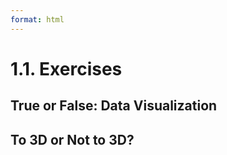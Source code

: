 ```yaml
---
format: html
---
```


<script src='../../src/quiz.js'></script>  

# 1.1. Exercises

## True or False: Data Visualization

<div id='mcq1'></div> 
<script>
    generateQuiz(
        'mcq1', 
        'True or False',  
        'Depending on what is trying to be communicated, some visual channels do a better job than others',  
        { 
        'True': 'In the slides, we saw that position or length do a better job when comparing size.',
        'False': 'Do you find it easier to compare size using area? Or with length?'
        },
        'True',  
    );
</script>

<div id='mcq2'></div> 
<script>
    generateQuiz(
        'mcq2',
        'True or False',
        'There are 3 channels that can be used in visualizations: Texture, size and colour.',
        {
        'True': 'What about positions, angles, or shades? There are many channels and it would be difficult to quantify and effectively communicate texture.',
        'False': 'We saw that there are several other visual channels in addition to texture, size and colour! For example, position, angle, area, colour brightness or saturation, and volume!'
        },
        'False',
    );
</script>

## To 3D or Not to 3D?

<div id='mcq3'></div> 
<script>
    generateQuiz(
        'mcq3', 
        'Question 1',  
        'Which of the following is 𝗡𝗢𝗧 a reason to avoid plotting in 3 dimensions?',  
        { 
        'Plotting in 3D can distort the data depending on the view.': 'This is exactly why 3D plots should be avoided!',
        'Plotting in 3D can be time consuming.': 'Plotting 3D can be quick to do depending on the tool.',
        '3D plots can be more difficult to read than in 2D plots.': 'As we saw in the example, a 3rd dimension can reduce the effectiveness of a plot since it’s harder to read.',
        '3-dimensions can reduce the clarity of a plot.': 'With bar charts, we saw that the observations on the plot appeared less than the true values.'
        },
        'Plotting in 3D can be time consuming.',  
    );
</script>

<div id='mcq4'></div> 
<script>
    generateQuiz(
        'mcq4', 
        'Question 2',  
        'Are there acceptable times to present a 3D plot?',  
        { 
            'No, never.': 'Hang on now...',
            'Yes, when the system we are presenting is naturally 3 dimensional.': 'What about the blood vessel example we saw?',
            'Yes, they can be effective in cases when it is important to convey real 3D objects and/or data mapped onto them. Examples include topographical Maps and biological protein structures. Making such visualizations interactive, or providing animations of them helps the audience more easily see where the different graphical features are located in the 3D space.': '',
            'Yes, if we can animate it.': 'This can help, but it’s not always acceptable.'
        },
        'Yes, they can be effective in cases when it is important to convey real 3D objects and/or data mapped onto them. Examples include topographical Maps and biological protein structures. Making such visualizations interactive, or providing animations of them helps the audience more easily see where the different graphical features are located in the 3D space.',  
    );
</script>


